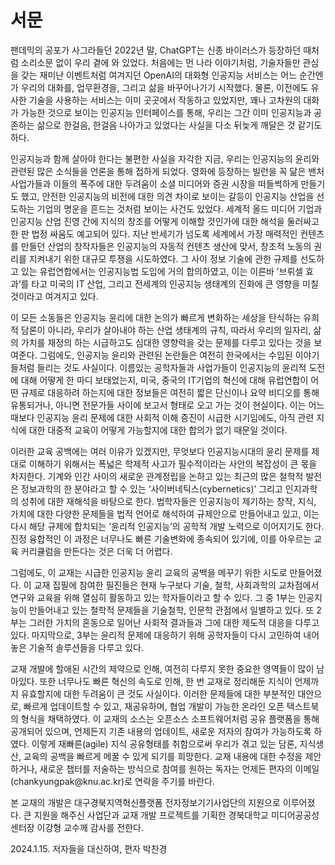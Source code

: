 # 서문 {.unnumbered}

팬데믹의 공포가 사그라들던 2022년 말, ChatGPT는 신종 바이러스가 등장하던 때처럼 소리소문 없이 우리 곁에 와 있었다. 처음에는 먼 나라 이야기처럼, 기술자들만 관심을 갖는 재미난 이벤트처럼 여겨지던 OpenAI의 대화형 인공지능 서비스는 어느 순간엔가 우리의 대화를, 업무환경을, 그리고 삶을 바꾸어나가기 시작했다. 물론, 이전에도 유사한 기술을 사용하는 서비스는 이미 곳곳에서 작동하고 있었지만, 꽤나 고차원의 대화가 가능한 것으로 보이는 인공지능 인터페이스를 통해, 우리는 그간 이미 인공지능과 공존하는 삶으로 한걸음, 한걸음 나아가고 있었다는 사실을 다소 뒤늦게 깨달은 것 같기도 하다. 

인공지능과 함께 살아야 한다는 불편한 사실을 자각한 지금, 우리는 인공지능의 윤리와 관련된 많은 소식들을 언론을 통해 접하게 되었다. 영화에 등장하는 빌런을 꼭 닮은 밴처 사업가들과 이들의 폭주에 대한 두려움이 소셜 미디어와 증권 시장을 떠들썩하게 만들기도 했고, 안전한 인공지능의 비전에 대한 의견 차이로 보이는 갈등이 인공지능 산업을 선도하는 기업의 명운을 흔드는 것처럼 보이는 사건도 있었다. 세계적 올드 미디어 기업과 인공지능 산업 진영 간에 지식의 창조를 어떻게 이해할 것인가에 대한 해석을 둘러싸고 한 판 법정 싸움도 예고되어 있다. 지난 반세기가 넘도록 세계에서 가장 매력적인 컨텐츠를 만들던 산업의 창작자들은 인공지능의 자동적 컨텐츠 생산에 맞서, 창조적 노동의 권리를 지켜내기 위한 대규모 투쟁을 시도하였다. 그 사이 정보 기술에 관한 규제를 선도하고 있는 유럽연합에서는 인공지능법 도입에 거의 합의하였고, 이는 이른바 '브뤼셀 효과'를 타고 미국의 IT 산업, 그리고 전세계의 인공지능 생태계의 진화에 큰 영향을 미칠 것이라고 여겨지고 있다.  

이 모든 소동들은 인공지능 윤리에 대한 논의가 빠르게 변화하는 세상을 탄식하는 유희적 담론이 아니라, 우리가 살아내야 하는 산업 생태계의 규칙, 따라서 우리의 일자리, 삶의 가치를 재정의 하는 시급하고도 심대한 영향력을 갖는 문제를 다루고 있다는 것을 보여준다. 그럼에도, 인공지능 윤리와 관련된 논란들은 여전히 한국에서는 수입된 이야기들처럼 들리는 것도 사실이다. 이름있는 공학자들과 사업가들이 인공지능의 윤리적 도전에 대해 어떻게 한 마디 보태었는지, 미국, 중국의 IT기업의 혁신에 대해 유럽연합이 어떤 규제로 대응하려 하는지에 대한 정보들은 여전히 짧은 단신이나 요약 비디오를 통해 유통되거나, 아니면 전문가들 사이에 보고서 형태로 오고 가는 것이 현실이다. 이는 어느 때보다 인공지능 윤리 문제에 대한 사회적 이해 증진이 시급한 시기임에도, 아직 관련 지식에 대한 대중적 교육이 어떻게 가능할지에 대한 합의가 없기 때문일 것이다. 

이러한 교육 공백에는 여러 이유가 있겠지만, 무엇보다 인공지능시대의 윤리 문제를 제대로 이해하기 위해서는 폭넓은 학제적 사고가 필수적이라는  사안의 복잡성이 큰 몫을 차지한다. 기계와 인간 사이의 새로운 관계정립을 논하고 있는 최근의 많은 철학적 발전은 정보과학의 한 분야라고 할 수 있는 '사이버네틱스(cybernetics)' 그리고 인지과학의 성취에 대한 재해석을 바탕으로 한다. 법학자들은 인공지능이 제기하는 창작, 지식, 가치에 대한 다양한 문제들을 법적 언어로 해석하여 규제안으로 만들어내고 있고, 이는 다시 해당 규제에 합치되는 '윤리적 인공지능'의 공학적 개발 노력으로 이어지기도 한다. 진정 융합적인 이 과정은 너무나도 빠른 기술변화에 종속되어 있기에, 이를 아우르는 교육 커리큘럼을 만든다는 것은 더욱 더 어렵다.

그럼에도, 이 교재는 시급한 인공지능 윤리 교육의 공백을 메꾸기 위한 시도로 만들어졌다. 이 교재 집필에 참여한 필진들은 현재 누구보다 기술, 철학, 사회과학의 교차점에서 연구와 교육을 위해 열심히 활동하고 있는 학자들이라고 할 수 있다. 그 중 1부는 인공지능이 만들어내고 있는 철학적 문제들을 기술철학, 인문학 관점에서 일별하고 있다. 또 2부는 그러한 가치의 혼동으로 일어난 사회적 결과들과 그에 대한 제도적 대응을 다루고 있다. 마지막으로, 3부는 윤리적 문제에 대응하기 위해 공학자들이 다시 고민하여 내어놓은 기술적 솔루션들을 다루고 있다. 

교재 개발에 할애된 시간의 제약으로 인해, 여전히 다루지 못한 중요한 영역들이 많이 남아있다. 또한 너무나도 빠른 혁신의 속도로 인해, 한 번 교재로 정리해둔 지식이 언제까지 유효할지에 대한 두려움이 큰 것도 사실이다. 이러한 문제들에 대한 부분적인 대안으로, 빠르게 업데이트할 수 있고, 재공유하며, 협업 개발이 가능한 온라인 오픈 택스트북의 형식을 채택하였다. 이 교재의 소스는 오픈소스 소프트웨어처럼 공유 플랫폼을 통해 공개되어 있으며, 언제든지 기존 내용의 업데이트, 새로운 저자의 참여가 가능하도록 하였다. 이렇게 재빠른(agile) 지식 공유형태를 취함으로써 우리가 겪고 있는 담론, 지식생산, 교육의 공백을 빠르게 메꿀 수 있게 되기를 희망한다. 교재 내용에 대한 수정을 제안하거나, 새로운 챕터를 저술하는 방식으로 참여를 원하는 독자는 언제든 편자의 이메일(chankyungpak@knu.ac.kr)로 연락을 주기를 바란다.    

본 교재의 개발은 대구경북지역혁신플랫폼 전자정보기기사업단의 지원으로 이루어졌다. 큰 지원을 해주신 사업단과 교재 개발 프로젝트를 기획한 경북대학교 미디어공공성센터장 이강형 교수께 감사를 전한다.


2024.1.15.
저자들을 대신하여, 편자 박찬경
